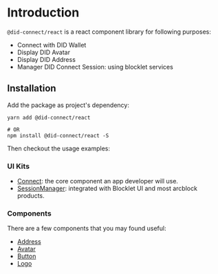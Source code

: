 
<Meta title="Introduction" />

# Introduction

`@did-connect/react` is a react component library for following purposes:

- Connect with DID Wallet
- Display DID Avatar
- Display DID Address
- Manager DID Connect Session: using blocklet services

## Installation

Add the package as project's dependency:

```shell
yarn add @did-connect/react

# OR
npm install @did-connect/react -S
```

Then checkout the usage examples:

### UI Kits

- [Connect](./?path=/story/connect--life-cycle-callbacks): the core component an app developer will use.
- [SessionManager](./?path=/story/sessionmanager--has-login): integrated with Blocklet UI and most arcblock products.

### Components

There are a few components that you may found useful:

- [Address](./?path=/story/components-address--basic)
- [Avatar](./?path=/story/components-avatar--basic)
- [Button](./?path=/story/components-button--basic)
- [Logo](./?path=/story/components-logo--basic)
